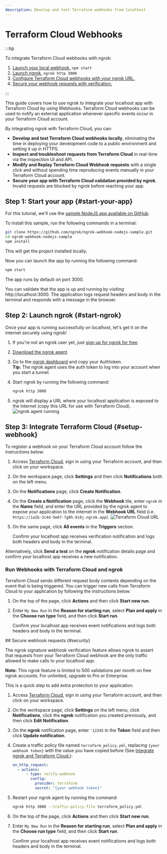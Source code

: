 ```yaml
---
description: Develop and test Terraform webhooks from localhost
---
```



# Terraform Cloud Webhooks

:::tip

To integrate Terraform Cloud webhooks with ngrok:

1. [Launch your local webhook.](#start-your-app) `npm start`
1. [Launch ngrok.](#start-ngrok) `ngrok http 3000`
1. [Configure Terraform Cloud webhooks with your ngrok URL.](#setup-webhook)
1. [Secure your webhook requests with verification.](#security)

:::

This guide covers how to use ngrok to integrate your localhost app with Terraform Cloud by using Webhooks.
Terraform Cloud webhooks can be used to notify an external application whenever specific events occur in your Terraform Cloud account.

By integrating ngrok with Terraform Cloud, you can:

- **Develop and test Terraform Cloud webhooks locally**, eliminating the time in deploying your development code to a public environment and setting it up in HTTPS.
- **Inspect and troubleshoot requests from Terraform Cloud** in real-time via the inspection UI and API.
- **Modify and Replay Terraform Cloud Webhook requests** with a single click and without spending time reproducing events manually in your Terraform Cloud account.
- **Secure your app with Terraform Cloud validation provided by ngrok**. Invalid requests are blocked by ngrok before reaching your app.

## **Step 1**: Start your app {#start-your-app}

For this tutorial, we'll use the [sample NodeJS app available on GitHub](https://github.com/ngrok/ngrok-webhook-nodejs-sample).

To install this sample, run the following commands in a terminal:

```bash
git clone https://github.com/ngrok/ngrok-webhook-nodejs-sample.git
cd ngrok-webhook-nodejs-sample
npm install
```

This will get the project installed locally.

Now you can launch the app by running the following command:

```bash
npm start
```

The app runs by default on port 3000.

You can validate that the app is up and running by visiting http://localhost:3000. The application logs request headers and body in the terminal and responds with a message in the browser.

## **Step 2**: Launch ngrok {#start-ngrok}

Once your app is running successfully on localhost, let's get it on the internet securely using ngrok!

1. If you're not an ngrok user yet, just [sign up for ngrok for free](https://ngrok.com/signup).

1. [Download the ngrok agent](https://download.ngrok.com).

1. Go to the [ngrok dashboard](https://dashboard.ngrok.com) and copy your Authtoken. <br />
   **Tip:** The ngrok agent uses the auth token to log into your account when you start a tunnel.
1. Start ngrok by running the following command:

   ```bash
   ngrok http 3000
   ```

1. ngrok will display a URL where your localhost application is exposed to the internet (copy this URL for use with Terraform Cloud).
   ![ngrok agent running](/img/integrations/launch_ngrok_tunnel.png)

## **Step 3**: Integrate Terraform Cloud {#setup-webhook}

To register a webhook on your Terraform Cloud account follow the instructions below:

1. Access [Terraform Cloud](https://app.terraform.io/), sign in using your Terraform account, and then click on your workspace.

1. On the workspace page, click **Settings** and then click **Notifications** both on the left menu.

1. On the **Notifications** page, click **Create Notification**.

1. On the **Create a Notification** page, click the **Webhook** tile, enter `ngrok` in the **Name** field, and enter the URL provided by the ngrok agent to expose your application to the internet in the **Webhook URL** field (i.e. `https://1a2b-3c4d-5e6f-7g8h-9i0j.ngrok.app`).
   ![Terraform Cloud URL](../img/ngrok_url_configuration_terraform.png)

1. On the same page, click **All events** in the **Triggers** section.

   Confirm your localhost app receives verification notification and logs both headers and body in the terminal.

Alternatively, click **Send a test** on the **ngrok** notification details page and confirm your localhost app receives a new notification.

### Run Webhooks with Terraform Cloud and ngrok

Terraform Cloud sends different request body contents depending on the event that is being triggered.
You can trigger new calls from Terraform Cloud to your application by following the instructions below.

1. On the top of the page, click **Actions** and then click **Start new run**.

1. Enter `My New Run` in the **Reason for starting run**, select **Plan and apply** in the **Choose run type** field, and then click **Start run**.

   Confirm your localhost app receives event notifications and logs both headers and body in the terminal.

<InspectingRequests />

<ReplayingRequests />
## Secure webhook requests {#security}

The ngrok signature webhook verification feature allows ngrok to assert that requests from your Terraform Cloud webhook are the only traffic allowed to make calls to your localhost app.

**Note:** This ngrok feature is limited to 500 validations per month on free ngrok accounts. For unlimited, upgrade to Pro or Enterprise.

This is a quick step to add extra protection to your application.

1. Access [Terraform Cloud](https://app.terraform.io/), sign in using your Terraform account, and then click on your workspace.

1. On the workspace page, click **Settings** on the left menu, click **Notifications**, click the **ngrok** notification you created previously, and then click **Edit Notification**.

1. On the **ngrok** notification page, enter `'12345` in the **Token** field and then click **Update notification**.

1. Create a traffic policy file named `terraform_policy.yml`, replacing `{your webhook token}` with the value you have copied before (See [Integrate ngrok and Terraform Cloud.](#setup-webhook)):

   ```yaml
   on_http_request:
     - actions:
         - type: verify-webhook
           config:
             provider: terraform
             secret: "{your webhook token}"
   ```

1. Restart your ngrok agent by running the command:

   ```bash
   ngrok http 3000 --traffic-policy-file terraform_policy.yml
   ```

1. On the top of the page, click **Actions** and then click **Start new run**.

1. Enter `My New Run` in the **Reason for starting run**, select **Plan and apply** in the **Choose run type** field, and then click **Start run**.

   Confirm your localhost app receives event notifications and logs both headers and body in the terminal.
